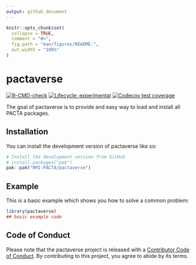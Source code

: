 ```yaml
---
output: github_document
---
```


<!-- README.md is generated from README.Rmd. Please edit that file -->

```r
knitr::opts_chunk$set(
  collapse = TRUE,
  comment = "#>",
  fig.path = "man/figures/README-",
  out.width = "100%"
)
```

# pactaverse

<!-- badges: start -->
[![R-CMD-check](https://github.com/RMI-PACTA/pactaverse/actions/workflows/R-CMD-check.yaml/badge.svg)](https://github.com/RMI-PACTA/pactaverse/actions/workflows/R-CMD-check.yaml)
[![Lifecycle: experimental](https://img.shields.io/badge/lifecycle-experimental-orange.svg)](https://lifecycle.r-lib.org/articles/stages.html#experimental)
[![Codecov test coverage](https://codecov.io/gh/RMI-PACTA/pactaverse/branch/main/graph/badge.svg)](https://app.codecov.io/gh/RMI-PACTA/pactaverse?branch=main)
<!-- badges: end -->

The goal of pactaverse is to provide and easy way to load and install all PACTA 
packages. 

## Installation

You can install the development version of pactaverse like so:

``` r
# Install the development version from GitHub
# install.packages("pak")
pak::pak("RMI-PACTA/pactaverse")
```

## Example

This is a basic example which shows you how to solve a common problem:

```r
library(pactaverse)
## basic example code
```

## Code of Conduct

Please note that the pactaverse project is released with a [Contributor Code of Conduct](https://rmi-pacta.github.io/pactaverse/CODE_OF_CONDUCT.html). By contributing to this project, you agree to abide by its terms.
